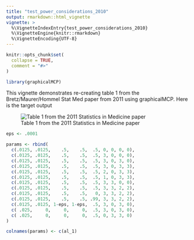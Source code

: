 ```yaml
---
title: "test_power_considerations_2010"
output: rmarkdown::html_vignette
vignette: >
  %\VignetteIndexEntry{test_power_considerations_2010}
  %\VignetteEngine{knitr::rmarkdown}
  %\VignetteEncoding{UTF-8}
---
```


```r
knitr::opts_chunk$set(
  collapse = TRUE,
  comment = "#>"
)
```

```r
library(graphicalMCP)
```

This vignette demonstrates re-creating table 1 from the Bretz/Maurer/Hommel Stat Med paper from 2011 using graphicalMCP. Here is the target output

![Table 1 from the 2011 Statistics in Medicine paper](img/table_1.png)

```r
eps <- .0001

params <- rbind(
  c(.0125, .0125,    .5,    .5,  .5, 0, 0, 0, 0),
  c(.0125, .0125,    .5,    .5,  .5, 3, 0, 0, 0),
  c(.0125, .0125,    .5,    .5,  .5, 3, 0, 3, 0),
  c(.0125, .0125,    .5,    .5,  .5, 3, 0, 3, 3),
  c(.0125, .0125,    .5,    .5,  .5, 2, 0, 3, 3),
  c(.0125, .0125,    .5,    .5,  .5, 1, 0, 3, 3),
  c(.0125, .0125,    .5,    .5,  .5, 3, 3, 0, 0),
  c(.0125, .0125,    .5,    .5,  .5, 3, 3, 2, 2),
  c(.0125, .0125,    .5,    .5,   0, 3, 3, 2, 2),
  c(.0125, .0125,    .5,    .5, .99, 3, 3, 2, 2),
  c(.0125, .0125, 1-eps, 1-eps,  .5, 3, 0, 3, 0),
  c( .025,     0,     0,     0,  .5, 3, 0, 3, 0),
  c( .025,     0,     0,     0,  .5, 0, 3, 3, 0)
)

colnames(params) <- c(al_1)
```
